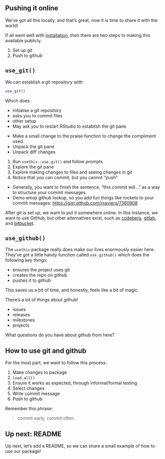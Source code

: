 ## Pushing it online

We've got all this locally, and that's great, now it is time to share it with the world!

If all went well with [installation](installation), then there are two steps to making this available publicly.

1. Set up git
2. Push to github

## `use_git()`

We can establish a git repository with:

```r
use_git()
```

Which does:

- initialise a git repository
- asks you to commit files
- other setup
- May ask you to restart RStudio to establish the git pane

:::{.callout-note title="Demo: Using git"}

- Make a small change to the praise function to change the compliment used.
- Unpack the git pane
- Unpack diff changes

:::

:::{.callout-tip title="Your Turn: `use_git()`"}

1. Run `usethis::use_git()` and follow prompts
1. Explore the git pane
1. Explore making changes to files and seeing changes in git
1. Notice that you can commit, but you cannot "push"

:::


:::{.callout-note title="Demo: This commit will..."}

- Generally, you want to finish the sentence, "this commit will..." as a way to structure your commit messages.
- Demo emoji github lookup, so you add fun things like rockets to your commit messages: <https://gist.github.com/rxaviers/7360908>

:::

After git is set up, we want to put it somewhere online. In this instance, we want to use GitHub, but other alternatives exist, such as [codeberg](https://codeberg.org/), [gitlab](https://about.gitlab.com/), and [bitbucket](https://bitbucket.org/product/).

## `use_github()`

The `usethis` package really does make our lives enormously easier here. They've got a little handy function called `use_github()` which does the following key things:

- ensures the project uses git
- creates the repo on github
- pushes it to github

This saves us a bit of time, and honestly, feels like a bit of magic.

::: {.callout-tip title="Demo: Features of GitHub"}

There's a lot of things about github!

 - issues
 - releases
 - milestones
 - projects

What questions do you have about github from here?

:::

## How to use git and github

For the most part, we want to follow this process:

1. Make changes to package
2. `load_all()`
3. Ensure it works as expected, through informal/formal testing
4. Select changes 
5. Write commit message
6. Push to github

Remember this phrase: 

> commit early, commit often.

## Up next: README

Up next, let's add a README, so we can share a small example of how to use our package!
